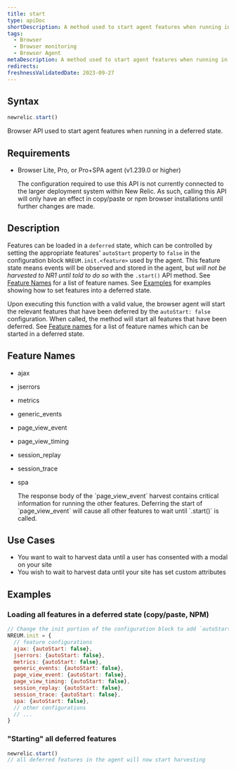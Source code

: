 ```yaml
---
title: start
type: apiDoc
shortDescription: A method used to start agent features when running in a deferred state
tags:
  - Browser
  - Browser monitoring
  - Browser Agent
metaDescription: A method used to start agent features when running in a deferred state
redirects:
freshnessValidatedDate: 2023-09-27
---
```


## Syntax

```js
newrelic.start()
```

Browser API used to start agent features when running in a deferred state.

## Requirements

* Browser Lite, Pro, or Pro+SPA agent (v1.239.0 or higher)
  
  <Callout variant="important">
  The configuration required to use this API is not currently connected to the larger deployment system within New Relic. As such, calling this API will only have an effect in copy/paste or npm browser installations until further changes are made.
  </Callout>

## Description

Features can be loaded in a `deferred` state, which can be controlled by setting the appropriate features' `autoStart` property to `false` in the configuration block `NREUM.init.<feature>` used by the agent. This feature state means events will be observed and stored in the agent, but *will not be harvested to NR1 until told to do so* with the `.start()` API method. See [Feature Names](#feature-names) for a list of feature names. See [Examples](#examples) for examples showing how to set features into a deferred state.

Upon executing this function with a valid value, the browser agent will start the relevant features that have been deferred by the `autoStart: false` configuration. When called, the method will start all features that have been deferred.
See [Feature names](#feature-names) for a list of feature names which can be started in a deferred state.

## Feature Names
* ajax
* jserrors
* metrics
* generic_events
* page_view_event
* page_view_timing
* session_replay
* session_trace
* spa

  <Callout variant="important">
  The response body of the `page_view_event` harvest contains critical information for running the other features. Deferring the start of `page_view_event` will cause all other features to wait until `.start()` is called.
  </Callout>

## Use Cases
* You want to wait to harvest data until a user has consented with a modal on your site
* You wish to wait to harvest data until your site has set custom attributes

## Examples

### Loading all features in a deferred state (copy/paste, NPM)
```js
// Change the init portion of the configuration block to add `autoStart: false` to any features desired to load in a deferred state
NREUM.init = {
  // feature configurations
  ajax: {autoStart: false},
  jserrors: {autoStart: false},
  metrics: {autoStart: false},
  generic_events: {autoStart: false},
  page_view_event: {autoStart: false},
  page_view_timing: {autoStart: false},
  session_replay: {autoStart: false},
  session_trace: {autoStart: false},
  spa: {autoStart: false},
  // other configurations
  // ...
}
```

### "Starting" all deferred features

```js
newrelic.start()
// all deferred features in the agent will now start harvesting
```
